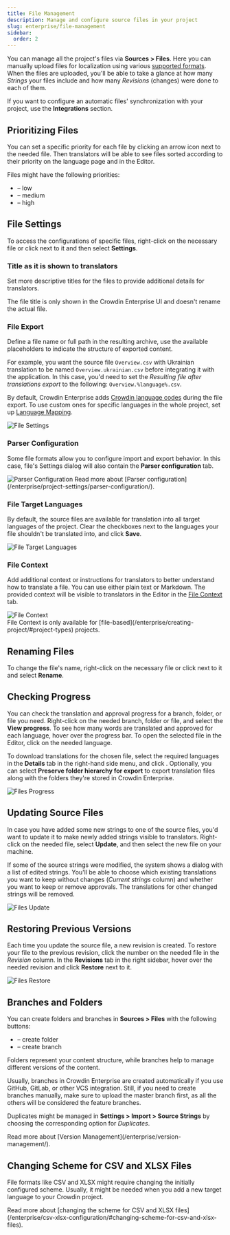 ```yaml
---
title: File Management
description: Manage and configure source files in your project
slug: enterprise/file-management
sidebar:
  order: 2
---
```



You can manage all the project's files via **Sources > Files**. Here you can manually upload files for localization using various [supported formats](/enterprise/supported-formats/).
When the files are uploaded, you'll be able to take a glance at how many *Strings* your files include and how many *Revisions* (changes) were done to each of them.

If you want to configure an automatic files' synchronization with your project, use the **Integrations** section.

## Prioritizing Files

You can set a specific priority for each file by clicking an arrow icon next to the needed file. Then translators will be able to see files sorted according to their priority on the language page and in the Editor.

Files might have the following priorities:

- <Icon name="mdi:arrow-down" class="inline-icon text-emerald-700" /> – low
- <Icon name="mdi:arrow-up" class="inline-icon text-orange-700" /> – medium
- <Icon name="mdi:arrow-up" class="inline-icon text-red-700" /> – high

## File Settings

To access the configurations of specific files, right-click on the necessary file or click <Icon name="mdi:dots-vertical" class="inline-icon" /> next to it and then select **Settings**.

### Title as it is shown to translators

Set more descriptive titles for the files to provide additional details for translators.

<Aside type="caution">
  The file title is only shown in the Crowdin Enterprise UI and doesn't rename the actual file.
</Aside>

### File Export

Define a file name or full path in the resulting archive, use the available placeholders to indicate the structure of exported content.

For example, you want the source file `Overview.csv` with Ukrainian translation to be named `Overview.ukrainian.csv` before integrating it with the application. In this case, you'd need to set the *Resulting file after translations export* to the following: `Overview.%language%.csv`.

By default, Crowdin Enterprise adds [Crowdin language codes](/developer/language-codes/) during the file export. To use custom ones for specific languages in the whole project, set up [Language Mapping](/enterprise/project-settings/languages/#language-mapping).

<Image src={filesSettings} alt="File Settings" class="width-xl" />

### Parser Configuration

Some file formats allow you to configure import and export behavior. In this case, file's Settings dialog will also contain the **Parser configuration** tab.

<Image src={filesParserConfiguration} alt="Parser Configuration" class="width-xl" />

<ReadMore>
  Read more about [Parser configuration](/enterprise/project-settings/parser-configuration/).
</ReadMore>

### File Target Languages

By default, the source files are available for translation into all target languages of the project. Clear the checkboxes next to the languages your file shouldn't be translated into, and click **Save**.

<Image src={filesFileTargetLanguages} alt="File Target Languages" class="width-xl" />

### File Context

Add additional context or instructions for translators to better understand how to translate a file. You can use either plain text or Markdown. The provided context will be visible to translators in the Editor in the [File Context](/enterprise/online-editor/#file-context) tab.

<Image src={filesFileContext} alt="File Context" class="width-xl" />

<Aside type="caution" title="Limitations">
  File Context is only available for [file-based](/enterprise/creating-project/#project-types) projects.
</Aside>

## Renaming Files

To change the file's name, right-click on the necessary file or click <Icon name="mdi:dots-vertical" class="inline-icon" /> next to it and select **Rename**.

## Checking Progress

You can check the translation and approval progress for a branch, folder, or file you need. Right-click on the needed branch, folder or file, and select the **View progress**. To see how many words are translated and approved for each language, hover over the progress bar. To open the selected file in the Editor, click on the needed language.

To download translations for the chosen file, select the required languages in the **Details** tab in the right-hand side menu, and click <Icon name="mdi:cloud-download" class="inline-icon" />. Optionally, you can select **Preserve folder hierarchy for export** to export translation files along with the folders they're stored in Crowdin Enterprise.

<Image src={filesProgress} alt="Files Progress" />

## Updating Source Files

In case you have added some new strings to one of the source files, you'd want to update it to make newly added strings visible to translators.
Right-click on the needed file, select **Update**, and then select the new file on your machine.

If some of the source strings were modified, the system shows a dialog with a list of edited strings. You'll be able to choose which existing translations you want to keep without changes (*Current strings* column) and whether you want to keep or remove approvals. The translations for other changed strings will be removed.

<Image src={filesUpdate} alt="Files Update" class="width-xl" />

## Restoring Previous Versions

Each time you update the source file, a new revision is created. To restore your file to the previous revision, click the number on the needed file in the *Revision* column. In the **Revisions** tab in the right sidebar, hover over the needed revision and click **Restore** next to it.

<Image src={filesRestore} alt="Files Restore" />

## Branches and Folders

You can create folders and branches in **Sources > Files** with the following buttons:

- <Icon name="material-symbols:create-new-folder-sharp" class="inline-icon" /> – create folder
- <Icon name="material-symbols:folder-data-sharp" class="inline-icon" /> – create branch

Folders represent your content structure, while branches help to manage different versions of the content.

Usually, branches in Crowdin Enterprise are created automatically if you use GitHub, GitLab, or other VCS integration. Still, if you need to create branches manually, make sure to upload the master branch first, as all the others will be considered the feature branches.

Duplicates might be managed in **Settings > Import > Source Strings** by choosing the corresponding option for *Duplicates*.

<ReadMore>
  Read more about [Version Management](/enterprise/version-management/).
</ReadMore>

## Changing Scheme for CSV and XLSX Files

File formats like CSV and XLSX might require changing the initially configured scheme. Usually, it might be needed when you add a new target language to your Crowdin project.

<ReadMore>
  Read more about [changing the scheme for CSV and XLSX files](/enterprise/csv-xlsx-configuration/#changing-scheme-for-csv-and-xlsx-files).
</ReadMore>
